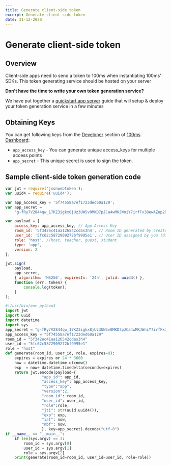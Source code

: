 ```yaml
---
title: Generate client-side token
excerpt: Generate client-side token
date: 31-12-2020
---
```


# Generate client-side token

## Overview

Client-side apps need to send a token to 100ms when instantiating 100ms' SDKs. This token generating service should be hosted on your server

<Note>

**Don't have the time to write your own token generation service?**

We have put together a [quickstart app server](100ms-quickstart-app-server.md) guide that will setup & deploy your token generation service in a few minutes

</Note>

## Obtaining Keys

You can get following keys from the [Developer](https://dashboard.100ms.live/developer) section of [100ms Dashboard](https://dashboard.100ms.live):

-   `app_access_key` - You can generate unique access_keys for multiple access points
-   `app_secret` - This unique secret is used to sign the token.

## Sample client-side token generation code <a id="sample-client-side-token-generation-code"></a>

```javascript
var jwt = require('jsonwebtoken');
var uuid4 = require('uuid4');

var app_access_key = '5f74558a7ef1723ded60a129';
var app_secret =
    'g-fRy7V2844qw_17KZ3igkx8jUz3UW5v0MKD7pJCa4wMKJWniY7irfFx38ewAZup2QtAwu5IIVCv5Vkn1Y5QVjukd0JSByTzatvTaphHnctSIHDqXNp0b-lSoxpePZpFnnd-9bTe0QTWsCGEhjra9Yncc-MbJ1J7gl_nIkfGzpM=';

var payload = {
    access_key: app_access_key, // App Access Key
    room_id: '5f342ec41aa126542cdas3h4', // Room ID generated by createRoom API
    user_id: '5fc62c5872909272bf9995e1', // User ID assigned by you (different from 100ms' assigned id)
    role: 'host', //host, teacher, guest, student
    type: 'app',
    version: 2
};

jwt.sign(
    payload,
    app_secret,
    { algorithm: 'HS256', expiresIn: '24h', jwtid: uuid4() },
    function (err, token) {
        console.log(token);
    }
);
```

```python
#!/usr/bin/env python3
import jwt
import uuid
import datetime
import sys
app_secret = "g-fRy7V2844qw_17KZ3igkx8jUz3UW5v0MKD7pJCa4wMKJWniY7irfFx38ewAZup2QtAwu5IIVCv5Vkn1Y5QVjukd0JSByTzatvTaphHnctSIHDqXNp0b-lSoxpePZpFnnd-9bTe0QTWsCGEhjra9Yncc-MbJ1J7gl_nIkfGzpM="
app_access_key = "5f74558a7ef1723ded60a129"
room_id = "5f342ec41aa126542cdas3h4"
user_id = "5fc62c5872909272bf9995e1"
role = "host"
def generate(room_id, user_id, role, expires=0):
    expires = expires or 24 * 3600
    now = datetime.datetime.utcnow()
    exp  = now+ datetime.timedelta(seconds=expires)
    return jwt.encode(payload={
                "app_id": app_id,
                "access_key": app_access_key,
                "type":"app",
                "version":2,
                "room_id": room_id,
                "user_id": user_id,
                "role":role,
                "jti": str(uuid.uuid4()),
                "exp": exp,
                "iat": now,
                "nbf": now,
                }, key=app_secret).decode("utf-8")
if __name__ == "__main__":
    if len(sys.argv) == 3:
        room_id = sys.argv[0]
        user_id = sys.argv[1]
        role = sys.argv[2]
    print(generate(room_id=room_id, user_id=user_id, role=role))
```
